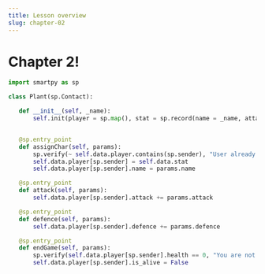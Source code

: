 ```yaml
---
title: Lesson overview
slug: chapter-02
---
```


# Chapter 2!
```python
import smartpy as sp

class Plant(sp.Contact):

   def __init__(self, _name):
       self.init(player = sp.map(), stat = sp.record(name = _name, attack = sp.int(0), defence = sp.int(0), health = sp.int(100), growth_rate = sp.int(5), is_alive = True, special_move = []))


   @sp.entry_point
   def assignChar(self, params):
       sp.verify(~ self.data.player.contains(sp.sender), "User already have a character")
       self.data.player[sp.sender] = self.data.stat
       self.data.player[sp.sender].name = params.name

   @sp.entry_point
   def attack(self, params):
       self.data.player[sp.sender].attack += params.attack

   @sp.entry_point
   def defence(self, params):
       self.data.player[sp.sender].defence += params.defence

   @sp.entry_point
   def endGame(self, params):
       sp.verify(self.data.player[sp.sender].health == 0, "You are not dead")
       self.data.player[sp.sender].is_alive = False
```